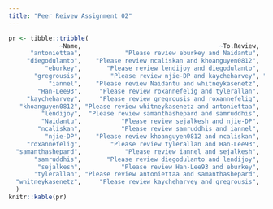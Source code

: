 ```yaml
---
title: "Peer Reivew Assignment 02"
---
```


```r
pr <- tibble::tribble(
              ~Name,                                      ~To.Review,                                               ~Will.Review,
      "antoniettaa",            "Please review eburkey and Naidantu",    "You will be reviewed by tylerallan and khoanguyen0812",
     "diegodulanto",    "Please review ncaliskan and khoanguyen0812",           "You will be reviewed by samruddhis and eburkey",
          "eburkey",       "Please review lendijoy and diegodulanto",        "You will be reviewed by antoniettaa and sejalkesh",
       "gregrousis",        "Please review njie-DP and kaycheharvey", "You will be reviewed by kaycheharvey and whitneykasenetz",
           "iannel",    "Please review Naidantu and whitneykasenetz",    "You will be reviewed by samanthashepard and ncaliskan",
        "Han-Lee93",     "Please review roxannefelig and tylerallan",       "You will be reviewed by sejalkesh and roxannefelig",
     "kaycheharvey",     "Please review gregrousis and roxannefelig",   "You will be reviewed by whitneykasenetz and gregrousis",
   "khoanguyen0812", "Please review whitneykasenetz and antoniettaa",         "You will be reviewed by njie-DP and diegodulanto",
         "lendijoy",  "Please review samanthashepard and samruddhis",           "You will be reviewed by eburkey and samruddhis",
         "Naidantu",           "Please review sejalkesh and njie-DP",           "You will be reviewed by iannel and antoniettaa",
        "ncaliskan",           "Please review samruddhis and iannel",         "You will be reviewed by diegodulanto and njie-DP",
          "njie-DP",    "Please review khoanguyen0812 and ncaliskan",          "You will be reviewed by gregrousis and Naidantu",
     "roxannefelig",        "Please review tylerallan and Han-Lee93",       "You will be reviewed by Han-Lee93 and kaycheharvey",
  "samanthashepard",            "Please review iannel and sejalkesh",          "You will be reviewed by lendijoy and tylerallan",
       "samruddhis",       "Please review diegodulanto and lendijoy",           "You will be reviewed by ncaliskan and lendijoy",
        "sejalkesh",           "Please review Han-Lee93 and eburkey",     "You will be reviewed by Naidantu and samanthashepard",
       "tylerallan", "Please review antoniettaa and samanthashepard",       "You will be reviewed by roxannefelig and Han-Lee93",
  "whitneykasenetz",     "Please review kaycheharvey and gregrousis",        "You will be reviewed by khoanguyen0812 and iannel"
  )
knitr::kable(pr)
```
